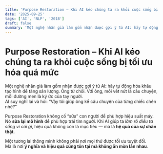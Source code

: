 ```yaml
---
title: 'Purpose Restoration – Khi AI kéo chúng ta ra khỏi cuộc sống bị tối ưu hóa quá mức'
date: '2025-09-25'
tags: ['AI', 'NLP', '2018']
draft: false
summary: 'Một nghệ nhân già làm gốm nhận được gợi ý từ AI: hãy tự động hóa khâu tạo hình để tăng sản lượng. Ôn'
---
```


# Purpose Restoration – Khi AI kéo chúng ta ra khỏi cuộc sống bị tối ưu hóa quá mức

Một nghệ nhân già làm gốm nhận được gợi ý từ AI: hãy tự động hóa khâu tạo hình để tăng sản lượng. Ông từ chối. Với ông, mỗi vết nứt là câu chuyện, mỗi đường men là ký ức của tay người.  
AI suy nghĩ lại và hỏi: “Vậy tôi giúp ông kể câu chuyện của từng chiếc chén nhé?”

Purpose Restoration không cố “sửa” con người để phù hợp hiệu suất máy. Nó **sửa lại mô hình** để phù hợp trái tim người. Khi AI giúp ta *làm rõ điều ta sống vì cái gì*, hiệu quả không còn là mục tiêu — mà là **hệ quả của sự chân thật**.

Một tương lai thông minh không phải nơi mọi thứ được tối ưu tuyệt đối.  
Mà là nơi **ý nghĩa và hiệu quả cùng tồn tại mà không ăn mòn lẫn nhau**.